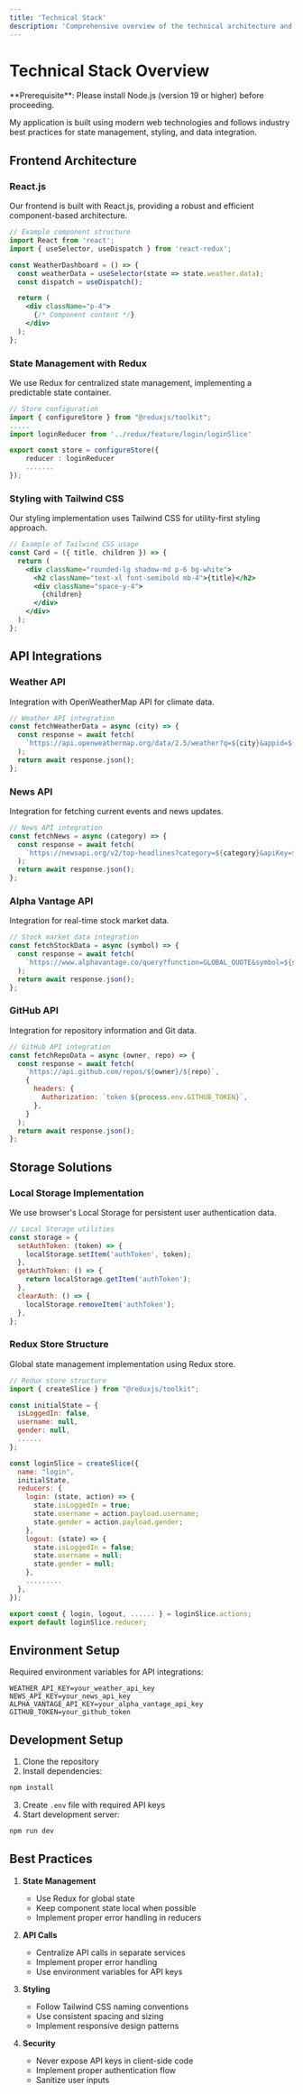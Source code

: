 ```yaml
---
title: 'Technical Stack'
description: 'Comprehensive overview of the technical architecture and integrations'
---
```


# Technical Stack Overview

<Info>
  **Prerequisite**: Please install Node.js (version 19 or higher) before proceeding.
</Info>


My application is built using modern web technologies and follows industry best practices for state management, styling, and data integration.

## Frontend Architecture

### React.js

Our frontend is built with React.js, providing a robust and efficient component-based architecture.

```jsx
// Example component structure
import React from 'react';
import { useSelector, useDispatch } from 'react-redux';

const WeatherDashboard = () => {
  const weatherData = useSelector(state => state.weather.data);
  const dispatch = useDispatch();

  return (
    <div className="p-4">
      {/* Component content */}
    </div>
  );
};
```

### State Management with Redux

We use Redux for centralized state management, implementing a predictable state container.

```typescript
// Store configuration
import { configureStore } from "@reduxjs/toolkit";
.....
import loginReducer from '../redux/feature/login/loginSlice'

export const store = configureStore({
    reducer : loginReducer
    .......
});
```

### Styling with Tailwind CSS

Our styling implementation uses Tailwind CSS for utility-first styling approach.

```jsx
// Example of Tailwind CSS usage
const Card = ({ title, children }) => {
  return (
    <div className="rounded-lg shadow-md p-6 bg-white">
      <h2 className="text-xl font-semibold mb-4">{title}</h2>
      <div className="space-y-4">
        {children}
      </div>
    </div>
  );
};
```

## API Integrations

### Weather API

Integration with OpenWeatherMap API for climate data.

```javascript
// Weather API integration
const fetchWeatherData = async (city) => {
  const response = await fetch(
    `https://api.openweathermap.org/data/2.5/weather?q=${city}&appid=${process.env.WEATHER_API_KEY}`
  );
  return await response.json();
};
```

### News API

Integration for fetching current events and news updates.

```javascript
// News API integration
const fetchNews = async (category) => {
  const response = await fetch(
    `https://newsapi.org/v2/top-headlines?category=${category}&apiKey=${process.env.NEWS_API_KEY}`
  );
  return await response.json();
};
```

### Alpha Vantage API

Integration for real-time stock market data.

```javascript
// Stock market data integration
const fetchStockData = async (symbol) => {
  const response = await fetch(
    `https://www.alphavantage.co/query?function=GLOBAL_QUOTE&symbol=${symbol}&apiKey=${process.env.ALPHA_VANTAGE_API_KEY}`
  );
  return await response.json();
};
```

### GitHub API

Integration for repository information and Git data.

```javascript
// GitHub API integration
const fetchRepoData = async (owner, repo) => {
  const response = await fetch(
    `https://api.github.com/repos/${owner}/${repo}`,
    {
      headers: {
        Authorization: `token ${process.env.GITHUB_TOKEN}`,
      },
    }
  );
  return await response.json();
};
```

## Storage Solutions

### Local Storage Implementation

We use browser's Local Storage for persistent user authentication data.

```javascript
// Local Storage utilities
const storage = {
  setAuthToken: (token) => {
    localStorage.setItem('authToken', token);
  },
  getAuthToken: () => {
    return localStorage.getItem('authToken');
  },
  clearAuth: () => {
    localStorage.removeItem('authToken');
  },
};
```

### Redux Store Structure

Global state management implementation using Redux store.

```javascript
// Redux store structure
import { createSlice } from "@reduxjs/toolkit";

const initialState = {
  isLoggedIn: false,
  username: null,
  gender: null,
  ......
};

const loginSlice = createSlice({
  name: "login",
  initialState,
  reducers: {
    login: (state, action) => {
      state.isLoggedIn = true;
      state.username = action.payload.username;
      state.gender = action.payload.gender;
    },
    logout: (state) => {
      state.isLoggedIn = false;
      state.username = null;
      state.gender = null;
    },
    .........
  },
});

export const { login, logout, ...... } = loginSlice.actions;
export default loginSlice.reducer;

```

## Environment Setup

Required environment variables for API integrations:

```env
WEATHER_API_KEY=your_weather_api_key
NEWS_API_KEY=your_news_api_key
ALPHA_VANTAGE_API_KEY=your_alpha_vantage_api_key
GITHUB_TOKEN=your_github_token
```

## Development Setup

1. Clone the repository
2. Install dependencies:
```bash
npm install
```

3. Create `.env` file with required API keys
4. Start development server:
```bash
npm run dev
```

## Best Practices

1. **State Management**
   - Use Redux for global state
   - Keep component state local when possible
   - Implement proper error handling in reducers

2. **API Calls**
   - Centralize API calls in separate services
   - Implement proper error handling
   - Use environment variables for API keys

3. **Styling**
   - Follow Tailwind CSS naming conventions
   - Use consistent spacing and sizing
   - Implement responsive design patterns

4. **Security**
   - Never expose API keys in client-side code
   - Implement proper authentication flow
   - Sanitize user inputs